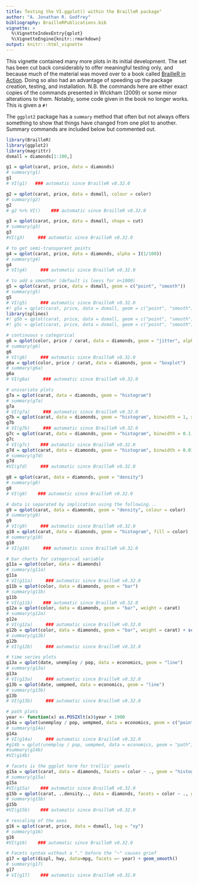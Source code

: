 ---
title: Testing the VI.ggplot() within the BrailleR package"
author: "A. Jonathan R. Godfrey"
bibliography: BrailleRPublications.bib
vignette: >
  %\VignetteIndexEntry{qplot}
  %\VignetteEngine{knitr::rmarkdown}
output: knitr:::html_vignette
---


This vignette  contained many more plots in its initial development. The set has been cut back considerably to offer meaningful testing only, and because much of the material was moved over to a book called [BrailleR in Action](https://R-Resources.massey.ac.nz/BrailleRInAction/). Doing so also had an advantage of speeding up the package creation, testing, and installation.
N.B.  the commands here are either exact copies of the commands presented in Wickham (2009) or some minor alterations to them.    Notably, some code given in the book no longer works. This is given a `#!`    


The `ggplot2` package has  a `summary` method that often but not always offers something to show that things have changed from one plot to another. Summary 
commands are included below but commented out.

```{r GetLibraries}     
library(BrailleR)   
library(ggplot2)   
library(magrittr)
dsmall = diamonds[1:100,]   
```  

```{r g1}     
g1 = qplot(carat, price, data = diamonds)   
# summary(g1)   
g1  
# VI(g1)   ### automatic since BrailleR v0.32.0
```  

```{r g2}          
g2 = qplot(carat, price, data = dsmall, colour = color)    
# summary(g2)   
g2
# g2 %>% VI()    ### automatic since BrailleR v0.32.0
```  



```{r g3}     
g3 = qplot(carat, price, data = dsmall, shape = cut)    
# summary(g3)   
g3
#VI(g3)     ### automatic since BrailleR v0.32.0
```  

```{r g4}     
# to get semi-transparent points   
g4 = qplot(carat, price, data = diamonds, alpha = I(1/100))    
# summary(g4)   
g4
# VI(g4)     ### automatic since BrailleR v0.32.0
```  

```{r g5}     
# to add a smoother (default is loess for n<1000)   
g5 = qplot(carat, price, data = dsmall, geom = c("point", "smooth"))    
# summary(g5)   
g5
# VI(g5)     ### automatic since BrailleR v0.32.0
#! g5a = qplot(carat, price, data = dsmall, geom = c("point", "smooth"), span = 1)    
library(splines)    
#! g5b = qplot(carat, price, data = dsmall, geom = c("point", "smooth"), method = "lm")    
#! g5c = qplot(carat, price, data = dsmall, geom = c("point", "smooth"), method = "lm", formula = y ~ ns(x,5))    
```  

```{r g6, include=FALSE}     
# continuous v categorical   
g6 = qplot(color, price / carat, data = diamonds, geom = "jitter", alpha = I(1 / 50))    
# summary(g6)   
g6
# VI(g6)     ### automatic since BrailleR v0.32.0
g6a = qplot(color, price / carat, data = diamonds, geom = "boxplot")    
# summary(g6a)   
g6a
# VI(g6a)     ### automatic since BrailleR v0.32.0
```  

```{r g7}     
# univariate plots   
g7a = qplot(carat, data = diamonds, geom = "histogram")    
# summary(g7a)   
g7a
# VI(g7a)     ### automatic since BrailleR v0.32.0
g7b = qplot(carat, data = diamonds, geom = "histogram", binwidth = 1, xlim = c(0,3))    
g7b
# VI(g7b)     ### automatic since BrailleR v0.32.0
g7c = qplot(carat, data = diamonds, geom = "histogram", binwidth = 0.1, xlim = c(0,3))
g7c
# VI(g7c)    ### automatic since BrailleR v0.32.0
g7d = qplot(carat, data = diamonds, geom = "histogram", binwidth = 0.01, xlim = c(0,3))    
# summary(g7d)   
g7d
#VI(g7d)     ### automatic since BrailleR v0.32.0
```  

```{r g8, include=FALSE}
g8 = qplot(carat, data = diamonds, geom = "density")    
# summary(g8)   
g8
# VI(g8)    ### automatic since BrailleR v0.32.0
```  

```{r g9, include=FALSE}     
# data is separated by implication using the following...   
g9 = qplot(carat, data = diamonds, geom = "density", colour = color)    
# summary(g9)   
g9
# VI(g9)     ### automatic since BrailleR v0.32.0
g10 = qplot(carat, data = diamonds, geom = "histogram", fill = color)    
# summary(g10)   
g10
# VI(g10)     ### automatic since BrailleR v0.32.0
```  

```{r g11}     
# bar charts for categorical variable   
g11a = qplot(color, data = diamonds)    
# summary(g11a)   
g11a
# VI(g11a)     ### automatic since BrailleR v0.32.0
g11b = qplot(color, data = diamonds, geom = "bar")    
# summary(g11b)   
g11b
# VI(g11b)    ### automatic since BrailleR v0.32.0
g12a = qplot(color, data = diamonds, geom = "bar", weight = carat)   
# summary(g12a)   
g12a
# VI(g12a)     ### automatic since BrailleR v0.32.0
g12b = qplot(color, data = diamonds, geom = "bar", weight = carat) + scale_y_continuous("carat")    
# summary(g12b)   
g12b
# VI(g12b)     ### automatic since BrailleR v0.32.0
```  

```{r g13}     
# time series plots   
g13a = qplot(date, unemploy / pop, data = economics, geom = "line")    
# summary(g13a)   
g13a
# VI(g13a)     ### automatic since BrailleR v0.32.0
g13b = qplot(date, uempmed, data = economics, geom = "line")    
# summary(g13b)   
g13b
# VI(g13b)     ### automatic since BrailleR v0.32.0
```  

```{r g14, include=FALSE}     
# path plots   
year <- function(x) as.POSIXlt(x)$year + 1900    
g14a = qplot(unemploy / pop, uempmed, data = economics, geom = c("point", "path"))    
# summary(g14a)   
g14a
# VI(g14a)     ### automatic since BrailleR v0.32.0
#g14b = qplot(unemploy / pop, uempmed, data = economics, geom = "path", colour = year(date)) + scale_area()    
#summary(g14b)   
#VI(g14b)   
```  

```{r g15, include=FALSE}     
# facets is the ggplot term for trellis' panels   
g15a = qplot(carat, data = diamonds, facets = color ~ ., geom = "histogram", binwidth = 0.1, xlim = c(0, 3))    
# summary(g15a)   
g15a
#VI(g15a)    ### automatic since BrailleR v0.32.0
g15b = qplot(carat, ..density.., data = diamonds, facets = color ~ ., geom = "histogram", binwidth = 0.1, xlim = c(0, 3))   
# summary(g15b)   
g15b
#VI(g15b)    ### automatic since BrailleR v0.32.0
```  

```{r g16}     
# rescaling of the axes   
g16 = qplot(carat, price, data = dsmall, log = "xy")   
# summary(g16)   
g16
#VI(g16)    ### automatic since BrailleR v0.32.0
```  

```{r g17, include=FALSE}     
# Facets syntax without a "." before the "~" causes grief
g17 = qplot(displ, hwy, data=mpg, facets =~ year) + geom_smooth()    
# summary(g17)   
g17
# VI(g17)    ### automatic since BrailleR v0.32.0
```  
